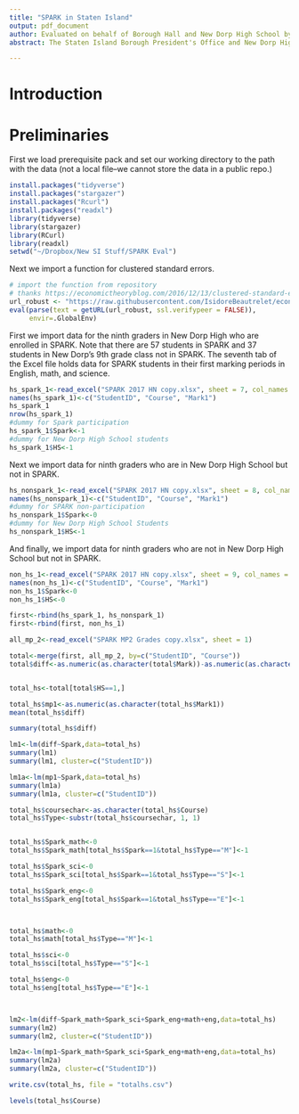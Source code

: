 ```yaml
---
title: "SPARK in Staten Island"
output: pdf_document
author: Evaluated on behalf of Borough Hall and New Dorp High School by Fil Babalievsky and Atishay Sehgal
abstract: The Staten Island Borough President's Office and New Dorp High School, advised by Dr. John Ratey, have begun an evaluation of the effects of intense aerobic exercise on academic achievement.

---
```


# Introduction



# Preliminaries

First we load prerequisite pack and set our working directory to the path with the data (not a local file--we cannot store the data in a public repo.)

```r
install.packages("tidyverse")
install.packages("stargazer")
install.packages("Rcurl")
install.packages("readxl")
library(tidyverse)
library(stargazer)
library(RCurl)
library(readxl)
setwd("~/Dropbox/New SI Stuff/SPARK Eval")
```

Next we import a function for clustered standard errors.

```r
# import the function from repository
# thanks https://economictheoryblog.com/2016/12/13/clustered-standard-errors-in-r/
url_robust <- "https://raw.githubusercontent.com/IsidoreBeautrelet/economictheoryblog/master/robust_summary.R"
eval(parse(text = getURL(url_robust, ssl.verifypeer = FALSE)),
     envir=.GlobalEnv)
```

First we import data for the ninth graders in New Dorp High who are enrolled in SPARK. Note that there are 57 students in SPARK and 37 students in New Dorp's 9th grade class not in SPARK. The seventh tab of the Excel file holds data for SPARK students in their first marking periods in English, math, and science.

```r
hs_spark_1<-read_excel("SPARK 2017 HN copy.xlsx", sheet = 7, col_names = FALSE)
names(hs_spark_1)<-c("StudentID", "Course", "Mark1")
hs_spark_1
nrow(hs_spark_1)
#dummy for Spark participation
hs_spark_1$Spark<-1
#dummy for New Dorp High School students
hs_spark_1$HS<-1
```

Next we import data for ninth graders who are in New Dorp High School but not in SPARK.

```r
hs_nonspark_1<-read_excel("SPARK 2017 HN copy.xlsx", sheet = 8, col_names = FALSE)
names(hs_nonspark_1)<-c("StudentID", "Course", "Mark1")
#dummy for SPARK non-participation
hs_nonspark_1$Spark<-0
#dummy for New Dorp High School Students
hs_nonspark_1$HS<-1
```

And finally, we import data for ninth graders who are not in New Dorp High School but not in SPARK.

```r
non_hs_1<-read_excel("SPARK 2017 HN copy.xlsx", sheet = 9, col_names = FALSE)
names(non_hs_1)<-c("StudentID", "Course", "Mark1")
non_hs_1$Spark<-0
non_hs_1$HS<-0
```

```r
first<-rbind(hs_spark_1, hs_nonspark_1)
first<-rbind(first, non_hs_1)

all_mp_2<-read_excel("SPARK MP2 Grades copy.xlsx", sheet = 1)

total<-merge(first, all_mp_2, by=c("StudentID", "Course"))
total$diff<-as.numeric(as.character(total$Mark))-as.numeric(as.character(total$Mark1))


total_hs<-total[total$HS==1,]

total_hs$mp1<-as.numeric(as.character(total_hs$Mark1))
mean(total_hs$diff)

summary(total_hs$diff)

lm1<-lm(diff~Spark,data=total_hs)
summary(lm1)
summary(lm1, cluster=c("StudentID"))

lm1a<-lm(mp1~Spark,data=total_hs)
summary(lm1a)
summary(lm1a, cluster=c("StudentID"))

total_hs$coursechar<-as.character(total_hs$Course)
total_hs$Type<-substr(total_hs$coursechar, 1, 1)


total_hs$Spark_math<-0
total_hs$Spark_math[total_hs$Spark==1&total_hs$Type=="M"]<-1

total_hs$Spark_sci<-0
total_hs$Spark_sci[total_hs$Spark==1&total_hs$Type=="S"]<-1

total_hs$Spark_eng<-0
total_hs$Spark_eng[total_hs$Spark==1&total_hs$Type=="E"]<-1



total_hs$math<-0
total_hs$math[total_hs$Type=="M"]<-1

total_hs$sci<-0
total_hs$sci[total_hs$Type=="S"]<-1

total_hs$eng<-0
total_hs$eng[total_hs$Type=="E"]<-1



lm2<-lm(diff~Spark_math+Spark_sci+Spark_eng+math+eng,data=total_hs)
summary(lm2)
summary(lm2, cluster=c("StudentID"))

lm2a<-lm(mp1~Spark_math+Spark_sci+Spark_eng+math+eng,data=total_hs)
summary(lm2a)
summary(lm2a, cluster=c("StudentID"))

write.csv(total_hs, file = "totalhs.csv")

levels(total_hs$Course)

```
